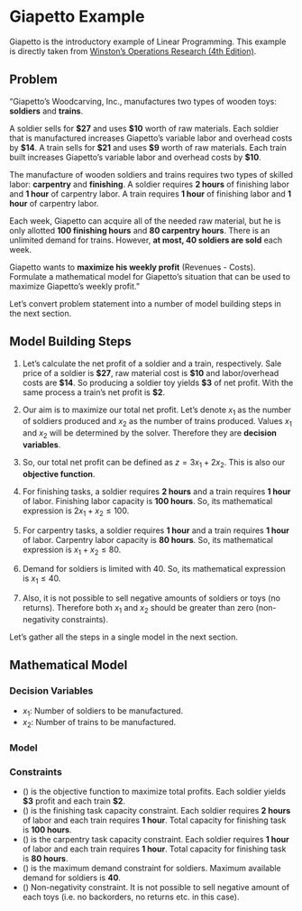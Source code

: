 # Giapetto Example

Giapetto is the introductory example of Linear Programming. This example is directly taken from [Winston's Operations Research (4th Edition)](https://www.amazon.com/Operations-Research-Applications-Algorithms-InfoTrac/dp/0534380581).


## Problem

"Giapetto's Woodcarving, Inc., manufactures two types of wooden toys: **soldiers** and **trains**.

A soldier sells for **\$27** and uses **\$10** worth of raw materials. Each soldier that is manufactured increases Giapetto's variable labor and overhead costs by **\$14**. A train sells for **\$21** and uses **\$9** worth of raw materials. Each train built increases Giapetto's variable labor and overhead costs by **\$10**.

The manufacture of wooden soldiers and trains requires two types of skilled labor: **carpentry** and **finishing**. A soldier requires **2 hours** of finishing labor and **1 hour** of carpentry labor. A train requires **1 hour** of finishing labor and **1 hour** of carpentry labor.

Each week, Giapetto can acquire all of the needed raw material, but he is only allotted **100 finishing hours** and **80 carpentry hours**. There is an unlimited demand for trains. However, **at most, 40 soldiers are sold** each week.

Giapetto wants to **maximize his weekly profit** (Revenues - Costs). Formulate a mathematical model for Giapetto's situation that can be used to maximize Giapetto's weekly profit."

Let's convert problem statement into a number of model building steps in the next section.

## Model Building Steps

1. Let's calculate the net profit of a soldier and a train, respectively. Sale price of a soldier is **\$27**, raw material cost is **\$10** and labor/overhead costs are **\$14**. So producing a soldier toy yields **\$3** of net profit. With the same process a train's net profit is **\$2**. 

2. Our aim is to maximize our total net profit. Let's denote $x_{1}$ as the number of soldiers produced and $x_{2}$ as the number of trains produced. Values $x_{1}$ and $x_{2}$ will be determined by the solver. Therefore they are **decision variables**. 

3. So, our total net profit can be defined as $z = 3x_{1} + 2x_{2}$. This is also our **objective function**. 

4. For finishing tasks, a soldier requires **2 hours** and a train requires **1 hour** of labor. Finishing labor capacity is **100 hours**. So, its mathematical expression is $2x_{1} + x_{2} \le 100$.

5. For carpentry tasks, a soldier requires **1 hour** and a train requires **1 hour** of labor. Carpentry labor capacity is **80 hours**. So, its mathematical expression is $x_{1} + x_{2} \le 80$.

6. Demand for soldiers is limited with 40. So, its mathematical expression is $x_{1} \le 40$.

7. Also, it is not possible to sell negative amounts of soldiers or toys (no returns). Therefore both $x_{1}$ and $x_{2}$ should be greater than zero (non-negativity constraints).

Let's gather all the steps in a single model in the next section.

## Mathematical Model

### Decision Variables

+ $x_1$: Number of soldiers to be manufactured.  
+ $x_2$: Number of trains to be manufactured.

### Model

\begin{gather}
\max z = 3x_{1} + 2x_{2} \label{eq:obj.fun} \\
s.t. \nonumber \\
2x_{1} + x_{2} \le 100 \label{eq:finishing.constraint} \\
x_{1} + x_{2} \le 80 \label{eq:carpentry.constraint}\\
x_{1} \le 40 \label{eq:demand.constraint}\\
x_{1},x_{2} \ge 0 \label{eq:non-negativity}\\
\end{gather}

### Constraints

+ (\ref{eq:obj.fun}) is the objective function to maximize total profits. Each soldier yields **\$3** profit and each train **\$2**.
+ (\ref{eq:finishing.constraint}) is the finishing task capacity constraint. Each soldier requires **2 hours** of labor and each train requires **1 hour**. Total capacity for finishing task is **100 hours**.
+ (\ref{eq:carpentry.constraint}) is the carpentry task capacity constraint. Each soldier requires **1 hour** of labor and each train requires **1 hour**. Total capacity for finishing task is **80 hours**.
+ (\ref{eq:demand.constraint}) is the maximum demand constraint for soldiers. Maximum available demand for soldiers is **40**.
+ (\ref{eq:non-negativity}) Non-negativity constraint. It is not possible to sell negative amount of each toys (i.e. no backorders, no returns etc. in this case).